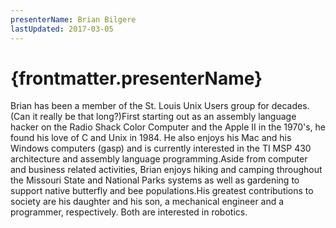 ```yaml
---
presenterName: Brian Bilgere
lastUpdated: 2017-03-05
---
```


# {frontmatter.presenterName}
Brian has been a member
of the St. Louis Unix Users group for decades. (Can it really be
that long?)First starting out as an
assembly language hacker on the Radio Shack Color Computer and the
Apple II in the 1970's, he found his love of C and Unix in 1984. He
also enjoys his Mac and his Windows computers (gasp) and is
currently interested in the TI MSP 430 architecture and assembly
language programming.Aside from computer and
business related activities, Brian enjoys hiking and camping
throughout the Missouri State and National Parks systems as well as
gardening to support native butterfly and bee
populations.His greatest
contributions to society are his daughter and his son, a mechanical
engineer and a programmer, respectively. Both are interested in
robotics.